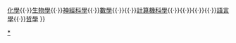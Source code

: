 {{Navbox
|name = 未解決的科學問題
|title = [[未解決問題列表|未解決的科學問題]]
|list1 = [[未解決的物理學問題|物理學]]{{·}}[[未解決的化學問題|化學]]{{·}}[[未解決的生物學問題|生物學]]{{·}}[[未解決的神經科學問題|神經科學]]{{·}}[[未解決的數學問題|數學]]{{·}}{{tsl|en|List of unsolved problems in statistics|未解決的統計學問題|統計學}}{{·}}[[未解決的計算機科學問題|計算機科學]]{{·}}{{tsl|en|List of unsolved problems in information theory|未解決的信息理论問題|信息理论}}{{·}}{{tsl|en|List of unsolved problems in geoscience|未解決的地球科学問題|地球科学}}{{·}}{{tsl|en|List of unsolved problems in economics|未解決的經濟學問題|經濟學}}{{·}}[[未解決的語言學問題|語言學]]{{·}}[[未解決的哲學問題|哲學]]
}}<noinclude>
[[Category:未解決的問題|*]]
[[Category:科學與自然模板|{{PAGENAME}}]]
</noinclude>